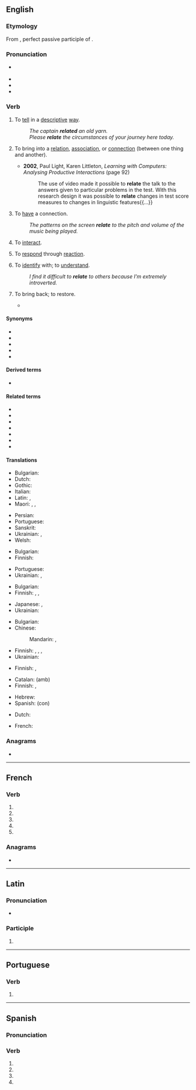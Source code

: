 {{also|relaté}}
==English==

===Etymology===
{{root|en|ine-pro|*telh₂- (bear)}}
From {{der|en|la|relātus}}, perfect passive participle of {{m|la|referō||carry back; report}}.

===Pronunciation===
* {{a|GenAm|RP}} {{IPA|en|/ɹɪˈleɪt/|/ɹiˈleɪt/}}
* {{audio|en|En-us-relate.ogg|Audio (US)}}
* {{rhymes|en|eɪt|s=2}}
* {{hyphenation|en|re|late}}

===Verb===
{{en-verb}}

# {{lb|en|transitive}} To [[tell]] in a [[descriptive]] [[way]].
#: ''The captain '''related''' an old yarn.''
#: ''Please '''relate''' the circumstances of your journey here today.''
# {{lb|en|transitive}} To bring into a [[relation]], [[association]], or [[connection]] (between one thing and another).
#* '''2002''', Paul Light, Karen Littleton, ''Learning with Computers: Analysing Productive Interactions'' (page 92)
#*: The use of video made it possible to '''relate''' the talk to the answers given to particular problems in the test. With this research design it was possible to '''relate''' changes in test score measures to changes in linguistic features{{...}}
# {{lb|en|intransitive}} To [[have]] a connection.
#: ''The patterns on the screen '''relate''' to the pitch and volume of the music being played.''
# {{lb|en|intransitive}} To [[interact]].
# {{lb|en|intransitive}} To [[respond]] through [[reaction]].
# {{lb|en|intransitive|with '''to'''}} To [[identify]] with; to [[understand]].
#: ''I find it difficult to '''relate''' to others because I'm extremely introverted.''
# {{lb|en|obsolete}} To bring back; to restore.
#* {{RQ:Spenser Faerie Queene|book=III|canto=IX|stanza=51|passage=Abate your zealous haste, till morrow next again / Both light of heaven and strength of men '''relate'''.}}

====Synonyms====
* {{l|en|chronicle}}
* {{l|en|describe}}
* {{l|en|divulge}}
* {{l|en|recount}}
* {{l|en|state}}

====Derived terms====
* {{l|en|aforerelated}}

====Related terms====
* {{l|en|relatable}}
* {{l|en|relater}}
* {{l|en|relation}}
* {{l|en|relationship}}
* {{l|en|relative}}
* {{l|en|refer}}
* {{l|en|reference}}

====Translations====
{{trans-see|to narrate|narrate}}

{{trans-top|to tell in a descriptive manner}}
* Bulgarian: {{t+|bg|описвам}}
* Dutch: {{t+|nl|vertellen}}
* Gothic: {{t|got|𐍃𐍀𐌹𐌻𐌻𐍉𐌽}}
* Italian: {{t+|it|riferire}}
* Latin: {{t|la|narrō}}, {{t+|la|referō}}
* Maori: {{t|mi|āmiki}}, {{t|mi|āmiku}}, {{t|mi|whiti}}
{{trans-mid}}
* Persian: {{t+|fa|روایت کردن}}
* Portuguese: {{t+|pt|relatar}}
* Sanskrit: {{t+|sa|गदति}}
* Ukrainian: {{t+|uk|розповіда́ти}}, {{t|uk|розка́зувати}}
* Welsh: {{t+|cy|adrodd}}
{{trans-bottom}}

{{trans-top|to give an association}}
* Bulgarian: {{t+|bg|свързвам}}
* Finnish: {{t|fi|tuoda mieleen}}
{{trans-mid}}
* Portuguese: {{t+|pt|relacionar}}
* Ukrainian: {{t+|uk|асоціюва́ти}}, {{t+|uk|пов'я́зувати}}
{{trans-bottom}}

{{trans-top|to make a connection from something to something else}}
* Bulgarian: {{t|bg|отнасям към}}
* Finnish: {{t+|fi|liittää}}, {{t+|fi|yhdistää}}, {{t+|fi|samaistaa}}
{{trans-mid}}
* Japanese: {{t|ja|関連付ける|tr=kanren-zukeru}}, {{t|ja|結び付ける|tr=musubi tsukeru}}
* Ukrainian: {{t+|uk|пов'я́зувати}}
{{trans-bottom}}

{{trans-top|to have a connection}}
* Bulgarian: {{t|bg|свързан съм}}
* Chinese:
*: Mandarin: {{t+|cmn|有關}}, {{t+|cmn|有关|tr=yǒuguān}}
{{trans-mid}}
* Finnish: {{t+|fi|liittyä}}, {{t+|fi|yhdistyä}}, {{t+|fi|samastua}}, {{t+|fi|samaistua}}
* Ukrainian: {{t|uk|з'є́днувати}}
{{trans-bottom}}

{{trans-see|to interact|interact}}

{{trans-top|to respond through reaction}}
* Finnish: {{t+|fi|vastata}}, {{t+|fi|reagoida}}
{{trans-mid}}
{{trans-bottom}}

{{trans-top|to identify with, understand}}
* Catalan: {{t|ca|indentificar-se}} (amb)
* Finnish: {{t+|fi|ymmärtää}}, {{t+|fi|samastua}}
{{trans-mid}}
* Hebrew: {{t|he|הזדהה|alt=הזדהה (עם)|tr=hizdahá}}
* Spanish: {{t+|es|identificarse}} (con)
{{trans-bottom}}

{{checktrans-top}}
* Dutch: {{t+check|nl|relateren}}
{{trans-mid}}
* French: {{t+check|fr|concerner}}
{{trans-bottom}}

===Anagrams===
* {{anagrams|en|a=aeelrt|Aertel|Ertale|Tralee|alreet|e-alert|earlet|elater|telera}}

----

==French==

===Verb===
{{head|fr|verb form}}

# {{inflection of|fr|relater||1|s|pres|indc}}
# {{inflection of|fr|relater||3|s|pres|indc}}
# {{inflection of|fr|relater||1|s|pres|subj}}
# {{inflection of|fr|relater||3|s|pres|subj}}
# {{inflection of|fr|relater||2|s|impr}}

===Anagrams===
* {{anagrams|fr|a=aeelrt|alerte|alerté|étaler}}

----

==Latin==

===Pronunciation===
* {{la-IPA|relāte}}

===Participle===
{{la-part-form|relāte}}

# {{inflection of|la|relātus||voc|m|s}}

----

==Portuguese==

===Verb===
{{head|pt|verb form}}

# {{pt-verb-form-of|relatar}}

----

==Spanish==

===Pronunciation===
{{es-IPA}}

===Verb===
{{head|es|verb form}}

# {{es-verb form of|ending=ar|mood=imperative|pers=2|formal=yes|number=singular|relatar}}
# {{es-verb form of|ending=ar|mood=subjunctive|tense=present|pers=1|number=singular|relatar}}
# {{es-verb form of|ending=ar|mood=subjunctive|tense=present|pers=2|formal=yes|number=singular|relatar}}
# {{es-verb form of|ending=ar|mood=subjunctive|tense=present|pers=3|number=singular|relatar}}